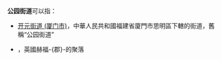 {{noteTA
|G1=UK Places
}}
'''公园街道'''可以指：
{{PRC admin/disambig|13/09/03/006/000|15/06/02/002/000|22/24/01/004/000|34/04/03/006/000|36/01/02/001/000|37/03/03/002/000|45/02/02/002/000}}
*[[开元街道_(厦门市)|开元街道 (厦门市)]]，中華人民共和國福建省廈門市思明區下轄的街道，舊稱“公园街道”
*{{link-en|公園街道 (赫福郡)|Park Street, Hertfordshire|公園街道 (赫福-{郡}-)}}，英國赫福-{郡}-的聚落
{{disambig|cat=四字乡级行政区划消歧义}}